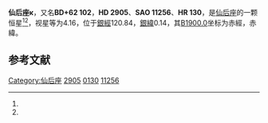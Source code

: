 {{Starbox begin
| name = 仙后座κ
}}
{{Starbox observe
| epoch = [[J2000.0|J2000.0]]
| constell = [[仙后座|仙后座]]<ref name=SIMBAD>{{cite web
 | url=http://simbad.u-strasbg.fr/simbad/sim-id?Ident=HR+130
 | title=Pulsating variable Star
 | publisher=Centre de Données astronomiques de Strasbourg
 | work=SIMBAD
 | accessdate=2012-07-13
 | archive-date=2019-08-19
 | archive-url=https://web.archive.org/web/20190819034914/http://simbad.u-strasbg.fr/simbad/sim-id?Ident=HR+130
 | dead-url=no
 }}</ref><ref name=DATA>{{cite web
 | url=http://vizier.u-strasbg.fr/viz-bin/VizieR-5?-out.add=.&-source=5050&-corr=PK=HR&-out.max=9999&HR=130
 | title=VizieR Detailed Page
 | accessdate=2012-07-13
 | archive-date=2016-03-05
 | archive-url=https://web.archive.org/web/20160305034847/http://vizier.u-strasbg.fr/viz-bin/VizieR-5?-out.add=.&-source=5050&-corr=PK=HR&-out.max=9999&HR=130
 | dead-url=no
 }}</ref>
| 星官= [[王良_(星官)|王良]] （[[奎宿|奎宿]]）
| ra = {{RA|0|33|0}}<ref name=SIMBAD /><ref name=DATA />
| dec = {{DEC|+62|55|54}}<ref name=SIMBAD /><ref name=DATA />
| appmag_v = 4.16<ref name=SIMBAD /><ref name=DATA />
}}
{{Starbox character
| class = B1Ia<ref name=SIMBAD /><ref name=DATA />
| b-v = 0.14<ref name=SIMBAD /><ref name=DATA />
| u-b = -0.8<ref name=SIMBAD /><ref name=DATA />
| r-i = 0.06<ref name=SIMBAD /><ref name=DATA />
| variable = 
}}
{{Starbox astrometry
| radial_v = -0.8
| prop_mo_ra = -2
| parallax = 
| p_error = 
}}
{{Starbox catalog
| names =BD+62 102，[[SAO星表|SAO]] 11256，[[HD星表|HD]] 2905，[[HR星表|HR]] 130}}
{{Starbox reference |Simbad=HR+130}}
{{Starbox end}}

'''仙后座κ'''，又名'''BD+62 102'''，'''HD 2905'''、'''SAO 11256'''、'''HR 130'''，是[[仙后座|仙后座]]的一颗恒星<ref name=SIMBAD /><ref name=DATA />，视星等为4.16，位于[[銀道座標系|銀經]]120.84，[[銀道座標系|銀緯]]0.14，其[[B1900.0|B1900.0]]坐标为赤經{{RA|0|27|18.6}}，赤緯{{DEC|+62|0.14|48}}。

== 参考文献 ==
{{reflist}}

{{star-stub}}

{{仙后座恒星}}
{{星官|王良|5|14}}
[[Category:仙后座|Category:仙后座]]
[[Category:HD和HDE天體|2905]]
[[Category:HR天體|0130]]
[[Category:SAO天體|11256]]